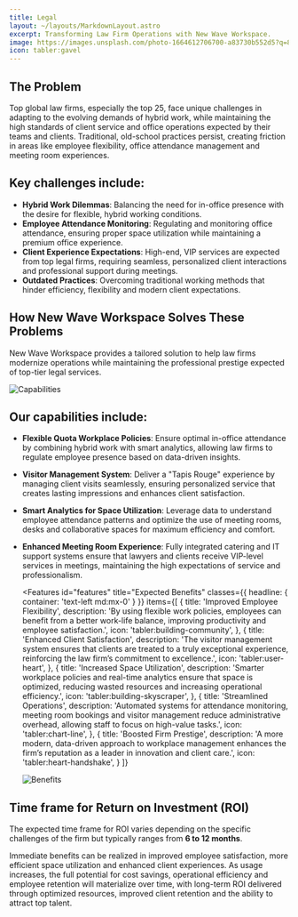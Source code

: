 ```yaml
---
title: Legal
layout: ~/layouts/MarkdownLayout.astro
excerpt: Transforming Law Firm Operations with New Wave Workspace.
image: https://images.unsplash.com/photo-1664612706700-a83730b552d5?q=80&w=4140&auto=format&fit=crop&ixlib=rb-4.0.3&ixid=M3wxMjA3fDB8MHxwaG90by1wYWdlfHx8fGVufDB8fHx8fA%3D%3D
icon: tabler:gavel
---
```


## The Problem

Top global law firms, especially the top 25, face unique challenges in adapting to the evolving demands of hybrid work, while maintaining the high standards of client service and office operations expected by their teams and clients. Traditional, old-school practices persist, creating friction in areas like employee flexibility, office attendance management and meeting room experiences.

## Key challenges include:

- **Hybrid Work Dilemmas**: Balancing the need for in-office presence with the desire for flexible, hybrid working conditions.
- **Employee Attendance Monitoring**: Regulating and monitoring office attendance, ensuring proper space utilization while maintaining a premium office experience.
- **Client Experience Expectations**: High-end, VIP services are expected from top legal firms, requiring seamless, personalized client interactions and professional support during meetings.
- **Outdated Practices**: Overcoming traditional working methods that hinder efficiency, flexibility and modern client expectations.

## How New Wave Workspace Solves These Problems

New Wave Workspace provides a tailored solution to help law firms modernize operations while maintaining the professional prestige expected of top-tier legal services.

<Image
   src={CapabilitiesImage}
   alt="Capabilities"
   class="not-prose border-none mx-auto pt-3"
   invertInDarkMode={true}
   width={800}
/>

## Our capabilities include:

- **Flexible Quota Workplace Policies**: Ensure optimal in-office attendance by combining hybrid work with smart analytics, allowing law firms to regulate employee presence based on data-driven insights.
- **Visitor Management System**: Deliver a "Tapis Rouge" experience by managing client visits seamlessly, ensuring personalized service that creates lasting impressions and enhances client satisfaction.
- **Smart Analytics for Space Utilization**: Leverage data to understand employee attendance patterns and optimize the use of meeting rooms, desks and collaborative spaces for maximum efficiency and comfort.
- **Enhanced Meeting Room Experience**: Fully integrated catering and IT support systems ensure that lawyers and clients receive VIP-level services in meetings, maintaining the high expectations of service and professionalism.

  <Features
    id="features"
    title="Expected Benefits"
    classes={{
      headline: {
        container: 'text-left md:mx-0'
      }
    }}
    items={[
      {
        title: 'Improved Employee Flexibility',
        description:
          'By using flexible work policies, employees can benefit from a better work-life balance, improving productivity and employee satisfaction.',
        icon: 'tabler:building-community',
      },
      {
        title: 'Enhanced Client Satisfaction',
        description:
          'The visitor management system ensures that clients are treated to a truly exceptional experience, reinforcing the law firm’s commitment to excellence.', 
        icon: 'tabler:user-heart',
      },
      {
        title: 'Increased Space Utilization',
        description:
          'Smarter workplace policies and real-time analytics ensure that space is optimized, reducing wasted resources and increasing operational efficiency.',
        icon: 'tabler:building-skyscraper',
      },
      {
        title: 'Streamlined Operations',
        description:
          'Automated systems for attendance monitoring, meeting room bookings and visitor management reduce administrative overhead, allowing staff to focus on high-value tasks.',
        icon: 'tabler:chart-line',
      },
      {
        title: 'Boosted Firm Prestige',
        description:
          'A more modern, data-driven approach to workplace management enhances the firm’s reputation as a leader in innovation and client care.',
        icon: 'tabler:heart-handshake',
      }
    ]}
  >
    <Image
      src={BenefitsImage}
      alt="Benefits"
      class="not-prose mx-auto"
      invertInDarkMode={true}
      width={800}
      slot="subtitle"
    />
  </Features>

## Time frame for Return on Investment (ROI)

The expected time frame for ROI varies depending on the specific challenges of the firm but typically ranges from **6 to 12 months**. 

Immediate benefits can be realized in improved employee satisfaction, more efficient space utilization and enhanced client experiences. As usage increases, the full potential for cost savings, operational efficiency and employee retention will materialize over time, with long-term ROI delivered through optimized resources, improved client retention and the ability to attract top talent.